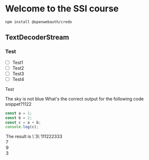 # Welcome to the SSI course

```bash
npm install @openwebauth/credo
```

## TextDecoderStream

### Test


- [ ] Test1
- [ ] Test2
- [ ] Test3
- [ ] Test4

<p>Test</p>


<TrueOrFalseQuiz slug="q1" correctAnswer={false}>
  <Question>
    The sky is not blue
  </Question>
</TrueOrFalseQuiz>



<MultipleChoiceQuiz slug="q2" correctAnswer={0}>
<Question> 
What's the correct output for the following code snippet?1122

```javascript
const a = 1;
const b = 2;
const c = a + b;
console.log(c);
```
</Question>

<Option>
The result is \`3\`111222333
</Option>
<Option>7</Option>
<Option>9</Option>
<Option>3</Option>

</MultipleChoiceQuiz>

